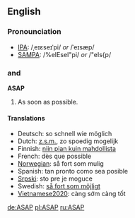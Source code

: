 ==English==
===Pronounciation===
*[[IPA]]: /ˌeɪɛseɪˈpi/ ''or'' /ˈeɪsæp/
*[[SAMPA]]: /%eIEseI"pi/ ''or'' /"eIs{p/

==={{initialism}} and {{acronym}}===
'''ASAP'''

#As soon as possible.

====Translations====
<!--give abbreviations here, if they exist-->
*Deutsch: so schnell wie möglich
*Dutch: [[z.s.m.]], zo spoedig mogelijk
*Finnish: [[niin pian kuin mahdollista]]
*French: dès que possible
*[[Norwegian]]: så fort som mulig
*Spanish: tan pronto como sea posible
*[[Srpski]]: sto pre je moguce
*Swedish: [[så fort som möjligt]]
*[[Vietnamese2020]]: càng sớm càng tốt

[[de:ASAP]]
[[pl:ASAP]]
[[ru:ASAP]]